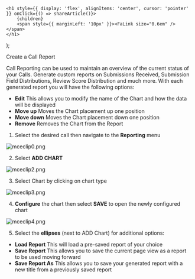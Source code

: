 

    <h1 style={{ display: 'flex', alignItems: 'center', cursor: 'pointer' }} onClick={() => shareArticle()}>
        {children} 
        <span style={{ marginLeft: '10px' }}><FaLink size="0.6em" /></span>
    </h1>
);

<ToastContainer />

<ClickableTitle>Create a Call Report</ClickableTitle>




Call Reporting can be used to maintain an overview of the current status of your Calls. Generate custom reports on Submissions Received, Submission Field Distributions, Review Score Distribution and much more. With each generated report you will have the following options:


* **Edit** This allows you to modify the name of the Chart and how the data will be displayed
* **Move up** Moves the Chart placement up one position
* **Move down** Moves the Chart placement down one position
* **Remove** Removes the Chart from the Report


1. Select the desired call then navigate to the **Reporting** menu


![mceclip0.png](../../../resources/article-images/4413381736211-Create-a-Call-Report_1.png)


2. Select **ADD CHART**


![mceclip2.png](../../../resources/article-images/4413381736211-Create-a-Call-Report_2.png)


3. Select Chart by clicking on chart type


![mceclip3.png](../../../resources/article-images/4413381736211-Create-a-Call-Report_3.png)


4. **Configure** the chart then select **SAVE** to open the newly configured chart


![mceclip4.png](../../../resources/article-images/4413381736211-Create-a-Call-Report_4.png)


5. Select the **ellipses** (next to ADD Chart) for additional options:


* **Load Report** This will load a pre-saved report of your choice
* **Save Report** This allows you to save the current page view as a report to be used moving forward
* **Save Report As** This allows you to save your generated report with a new title from a previously saved report


